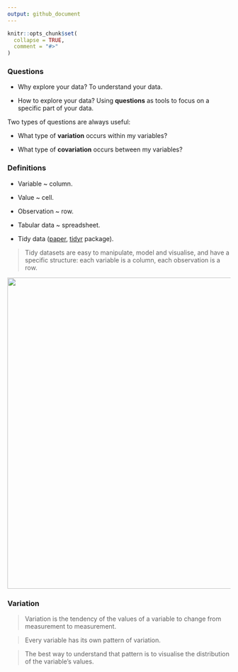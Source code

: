 ```yaml
---
output: github_document
---
```


```r
knitr::opts_chunk$set(
  collapse = TRUE,
  comment = "#>"
)
```

### Questions

* Why explore your data? To understand your data.

* How to explore your data? Using **questions** as tools to focus on a specific part of your data.

Two types of questions are always useful:

* What type of **variation** occurs within my variables?

* What type of **covariation** occurs between my variables?

### Definitions

* Variable ~ column.

* Value ~ cell.

* Observation ~ row.

* Tabular data ~ spreadsheet.

* Tidy data ([paper](https://vita.had.co.nz/papers/tidy-data.pdf),
[tidyr](https://tidyr.tidyverse.org/) package).

> Tidy datasets are easy to manipulate, model and visualise, and have a specific structure: each variable is a column, each observation is a row.

<img src=https://i.imgur.com/nBC5Rk9.png width=700>

### Variation

> Variation is the tendency of the values of a variable to change from
measurement to measurement.

> Every variable has its own pattern of variation. 

> The best way to understand that pattern is to visualise the distribution of
the variable's values.


